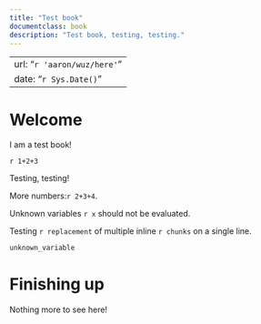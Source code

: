 ```yaml
--- 
title: "Test book"
documentclass: book
description: "Test book, testing, testing."
---
```


---
url: "`r 'aaron/wuz/here'`"
date: "`r Sys.Date()`"
---

# Welcome {-}

I am a test book! 

`r 1+2+3`

Testing, testing! 

More numbers:`r 2+3+4`.

Unknown variables `r x` should not be evaluated.

Testing `r replacement` of multiple inline `r chunks` on a single line.

```r
unknown_variable
```

# Finishing up {-}

Nothing more to see here!
